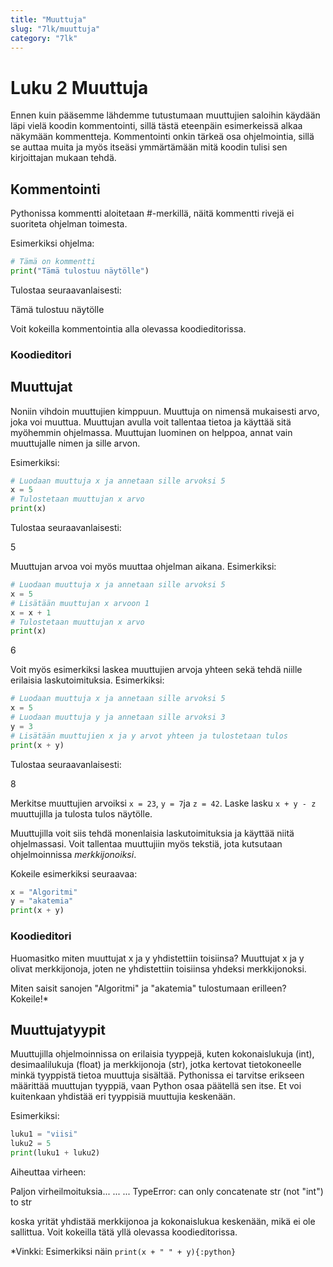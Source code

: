 ---
title: "Muuttuja"
slug: "7lk/muuttuja"
category: "7lk"
---

# Luku 2 Muuttuja

Ennen kuin pääsemme lähdemme tutustumaan muuttujien saloihin käydään läpi vielä koodin kommentointi, sillä tästä eteenpäin esimerkeissä alkaa näkymään kommentteja. Kommentointi onkin tärkeä osa ohjelmointia, sillä se auttaa muita ja myös itseäsi ymmärtämään mitä koodin tulisi sen kirjoittajan mukaan tehdä.

## Kommentointi

Pythonissa kommentti aloitetaan #-merkillä, näitä kommentti rivejä ei suoriteta ohjelman toimesta.

Esimerkiksi ohjelma:

```python
# Tämä on kommentti
print("Tämä tulostuu näytölle")
```

Tulostaa seuraavanlaisesti:

<EsimerkkiTulostus>Tämä tulostuu näytölle</EsimerkkiTulostus>

Voit kokeilla kommentointia alla olevassa koodieditorissa.

### Koodieditori

<KoodiEditori />

## Muuttujat

Noniin vihdoin muuttujien kimppuun. Muuttuja on nimensä mukaisesti arvo, joka voi muuttua. Muuttujan avulla voit tallentaa tietoa ja käyttää sitä myöhemmin ohjelmassa. Muuttujan luominen on helppoa, annat vain muuttujalle nimen ja sille arvon.

Esimerkiksi:

```python
# Luodaan muuttuja x ja annetaan sille arvoksi 5
x = 5
# Tulostetaan muuttujan x arvo
print(x)
```

Tulostaa seuraavanlaisesti:

<EsimerkkiTulostus>5</EsimerkkiTulostus>

Muuttujan arvoa voi myös muuttaa ohjelman aikana. Esimerkiksi:

```python
# Luodaan muuttuja x ja annetaan sille arvoksi 5
x = 5
# Lisätään muuttujan x arvoon 1
x = x + 1
# Tulostetaan muuttujan x arvo
print(x)
```

<EsimerkkiTulostus>6</EsimerkkiTulostus>

Voit myös esimerkiksi laskea muuttujien arvoja yhteen sekä tehdä niille erilaisia laskutoimituksia. Esimerkiksi:

```python
# Luodaan muuttuja x ja annetaan sille arvoksi 5
x = 5
# Luodaan muuttuja y ja annetaan sille arvoksi 3
y = 3
# Lisätään muuttujien x ja y arvot yhteen ja tulostetaan tulos
print(x + y)
```

Tulostaa seuraavanlaisesti:

<EsimerkkiTulostus>8</EsimerkkiTulostus>

<Harjoitus 
    name="Laskentaa muuttujilla" 
    points={10}
    answer="-12">

Merkitse muuttujien arvoiksi `x = 23`, `y = 7`ja `z = 42`. Laske lasku `x + y - z` muuttujilla ja tulosta tulos näytölle.

</Harjoitus>

Muuttujilla voit siis tehdä monenlaisia laskutoimituksia ja käyttää niitä ohjelmassasi.
Voit tallentaa muuttujiin myös tekstiä, jota kutsutaan ohjelmoinnissa _merkkijonoiksi_.

Kokeile esimerkiksi seuraavaa:

```python
x = "Algoritmi"
y = "akatemia"
print(x + y)
```

### Koodieditori

<KoodiEditori />

Huomasitko miten muuttujat x ja y yhdistettiin toisiinsa? Muuttujat x ja y olivat merkkijonoja, joten ne yhdistettiin toisiinsa yhdeksi merkkijonoksi.

Miten saisit sanojen "Algoritmi" ja "akatemia" tulostumaan erilleen? Kokeile!\*

## Muuttujatyypit

Muuttujilla ohjelmoinnissa on erilaisia tyyppejä, kuten kokonaislukuja (int), desimaalilukuja (float) ja merkkijonoja (str), jotka kertovat tietokoneelle minkä tyyppistä tietoa muuttuja sisältää. Pythonissa ei tarvitse erikseen määrittää muuttujan tyyppiä, vaan Python osaa päätellä sen itse. Et voi kuitenkaan yhdistää eri tyyppisiä muuttujia keskenään.

Esimerkiksi:

```python
luku1 = "viisi"
luku2 = 5
print(luku1 + luku2)
```

Aiheuttaa virheen:

<EsimerkkiTulostus>
Paljon virheilmoituksia...
...
...
TypeError: can only concatenate str (not "int") to str
</EsimerkkiTulostus>

koska yrität yhdistää merkkijonoa ja kokonaislukua keskenään, mikä ei ole sallittua.
Voit kokeilla tätä yllä olevassa koodieditorissa.

\*Vinkki: Esimerkiksi näin `print(x + " " + y){:python}`
